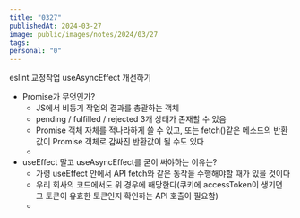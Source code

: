 ```yaml
---
title: "0327"
publishedAt: 2024-03-27
image: public/images/notes/2024/03/27
tags: 
personal: "0"
---
```


eslint 교정작업
useAsyncEffect 개선하기
- Promise가 무엇인가?
	- JS에서 비동기 작업의 결과를 총괄하는 객체
	- pending / fulfilled / rejected 3개 상태가 존재할 수 있음
	- Promise 객체 자체를 적나라하게 쓸 수 있고, 또는 fetch()같은 메소드의 반환값이 Promise 객체로 감싸진 반환값이 될 수도 있다
	- 
- useEffect 말고 useAsyncEffect를 굳이 써야하는 이유는?
	- 가령 useEffect 안에서 API fetch와 같은 동작을 수행해야할 때가 있을 것이다
	- 우리 회사의 코드에서도 위 경우에 해당한다(쿠키에 accessToken이 생기면 그 토큰이 유효한 토큰인지 확인하는 API 호출이 필요함)
	- 